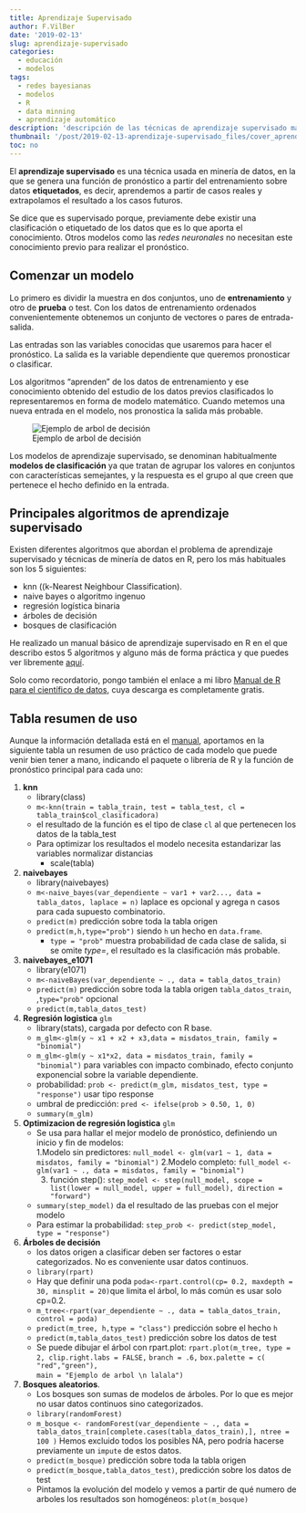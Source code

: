 ```yaml
---
title: Aprendizaje Supervisado
author: F.VilBer
date: '2019-02-13'
slug: aprendizaje-supervisado
categories:
  - educación
  - modelos
tags:
  - redes bayesianas
  - modelos
  - R
  - data minning
  - aprendizaje automático
description: 'descripción de las técnicas de aprendizaje supervisado más comunes en R'
thumbnail: '/post/2019-02-13-aprendizaje-supervisado_files/cover_aprendizaje_supervisado.jpg'
toc: no
---
```


El **aprendizaje supervisado** es una técnica usada en minería de datos, en la que se genera una función de pronóstico a partir del entrenamiento sobre datos **etiquetados**, es decir, aprendemos a partir de casos reales y extrapolamos el resultado a los casos futuros.

Se dice que es supervisado porque, previamente debe existir una clasificación o etiquetado de los datos que es lo que aporta el conocimiento. Otros modelos como las *redes neuronales* no necesitan este conocimiento previo para realizar el pronóstico.

## Comenzar un modelo
Lo primero es dividir la muestra en dos conjuntos, uno de **entrenamiento** y otro de **prueba** o test. Con los datos de entrenamiento ordenados convenientemente obtenemos un conjunto de vectores o pares de entrada-salida.

Las entradas son las variables conocidas que usaremos para hacer el pronóstico. La salida es la variable dependiente que queremos pronosticar o clasificar. 

Los algoritmos "aprenden" de los datos de entrenamiento y ese conocimiento obtenido del estudio de los datos previos clasificados lo representaremos en forma de modelo matemático. Cuando metemos una nueva entrada en el modelo, nos pronostica la salida más probable.

![Ejemplo de arbol de decisión](/post/2019-02-13-aprendizaje-supervisado_files/arbol_decision.png)

Los modelos de aprendizaje supervisado, se denominan habitualmente **modelos de clasificación** ya que tratan de agrupar los valores en conjuntos con características semejantes, y la respuesta es el grupo al que creen que pertenece el hecho definido en la entrada. 

## Principales algoritmos de aprendizaje supervisado
Existen diferentes algoritmos que abordan el problema de aprendizaje supervisado y técnicas de minería de datos en R, pero los más habituales son los 5 siguientes:

 - knn ((k-Nearest Neighbour Classification).
 - naive bayes o algoritmo ingenuo
 - regresión logística binaria
 - árboles de decisión
 - bosques de clasificación

He realizado un manual básico de aprendizaje supervisado en R en el que describo estos 5 algoritmos y alguno más de forma práctica  y que puedes ver libremente [aquí](https://fervilber.github.io/Aprendizaje-supervisado-en-R/).

Solo como recordatorio, pongo también el enlace a mi libro [Manual de R para el científico de datos](https://drive.google.com/open?id=1EoLm-rqr5eikmpodb90uIGyju6E1jBjZ), cuya descarga es completamente gratis.

 
## Tabla resumen de uso
Aunque la información detallada está en el [manual](https://fervilber.github.io/Aprendizaje-supervisado-en-R/), aportamos en la siguiente tabla un resumen de uso práctico de cada modelo que puede venir bien tener a mano, indicando el paquete o librería de R y la función de pronóstico principal para cada uno:

 1. **knn**
    - library(class) 
    - `m<-knn(train = tabla_train, test = tabla_test, cl = tabla_train$col_clasificadora)`
    - el resultado de la función es el tipo de clase `cl` al que pertenecen los datos de la tabla_test
    - Para optimizar los resultados el modelo necesita estandarizar las variables normalizar distancias
        * scale(tabla)
 1. **naivebayes**
    - library(naivebayes)
    - `m<-naive_bayes(var_dependiente ~ var1 + var2..., data = tabla_datos, laplace = n)` laplace es opcional y agrega n casos para cada supuesto combinatorio.
    - `predict(m)` predicción sobre toda la tabla origen
    - `predict(m,h,type="prob")`  siendo `h` un hecho en `data.frame`.
        - `type = "prob"`  muestra probabilidad de cada clase de salida, si se omite *type=*, el resultado es la clasificación más probable.
 1. **naivebayes_e1071**
    - library(e1071)
    - `m<-naiveBayes(var_dependiente ~ ., data = tabla_datos_train)`
    - `predict(m)` predicción sobre toda la tabla origen `tabla_datos_train`, ,`type="prob"` opcional 
    - `predict(m,tabla_datos_test)`
 1. **Regresión logistica** `glm`
    - library(stats), cargada por defecto con R base.
    - `m_glm<-glm(y ~ x1 + x2 + x3,data = misdatos_train, family = "binomial")`
    - `m_glm<-glm(y ~ x1*x2, data = misdatos_train, family = "binomial")`  para variables con impacto combinado, efecto conjunto exponencial sobre la variable dependiente.
    - probabilidad: `prob <- predict(m_glm, misdatos_test, type = "response")` usar tipo response
    - umbral de predicción: `pred <- ifelse(prob > 0.50, 1, 0)`
    - `summary(m_glm)` 
 1. **Optimizacion de regresión logistica** `glm`
    - Se usa para hallar el mejor modelo de pronóstico, definiendo un inicio y fin de modelos:  
        1.Modelo sin predictores: `null_model <- glm(var1 ~ 1, data = misdatos, family = "binomial")`
        2.Modelo completo: `full_model <- glm(var1 ~ ., data = misdatos, family = "binomial")`
        3. función step(): `step_model <- step(null_model, scope = list(lower = null_model, upper = full_model), direction = "forward")`
    - `summary(step_model)` da el resultado de las pruebas con el mejor modelo
    - Para estimar la probabilidad: `step_prob <- predict(step_model, type = "response")`
 1. **Árboles de decisión**
    - los datos origen a clasificar deben ser factores o estar categorizados. No es conveniente usar datos continuos.
    - `library(rpart)`
    - Hay que definir una poda `poda<-rpart.control(cp= 0.2, maxdepth = 30, minsplit = 20)`que limita el árbol, lo más común es usar solo cp=0.2.
    - `m_tree<-rpart(var_dependiente ~ ., data = tabla_datos_train, control = poda)` 
    - `predict(m_tree, h,type = "class")` predicción sobre el hecho `h`
    - `predict(m,tabla_datos_test)` predicción sobre los datos de test
    - Se puede dibujar el árbol con rpart.plot:
        `rpart.plot(m_tree, type = 2, clip.right.labs = FALSE,`
        `branch = .6,`
        `box.palette = c( "red","green"),`       
        `main = "Ejemplo de arbol \n lalala")`
 1. **Bosques aleatorios**.
    - Los bosques son sumas de modelos de árboles. Por lo que es mejor no usar datos continuos sino categorizados.
    - `library(randomForest)`
    - `m_bosque <- randomForest(var_dependiente ~ ., data = tabla_datos_train[complete.cases(tabla_datos_train),], ntree = 100 )`  Hemos excluido todos los posibles NA, pero podría hacerse previamente un `impute` de estos datos.
    - `predict(m_bosque)` predicción sobre toda la tabla origen  
    - `predict(m_bosque,tabla_datos_test)`, predicción sobre los datos de test 
    - Pintamos la evolución del modelo y vemos a partir de qué numero de arboles los resultados son homogéneos: `plot(m_bosque)`
    
    



